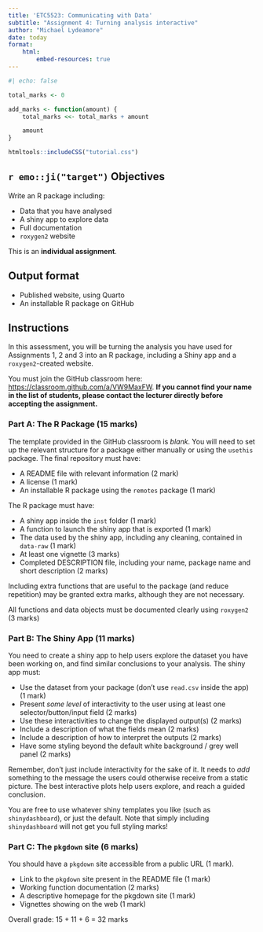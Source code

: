 ```yaml
---
title: 'ETC5523: Communicating with Data'
subtitle: "Assignment 4: Turning analysis interactive"
author: "Michael Lydeamore"
date: today
format:
    html:
        embed-resources: true
---
```


```r
#| echo: false

total_marks <- 0

add_marks <- function(amount) {
    total_marks <<- total_marks + amount

    amount
}

```

```r
htmltools::includeCSS("tutorial.css")
```

## `r emo::ji("target")` Objectives

Write an R package including:

- Data that you have analysed
- A shiny app to explore data
- Full documentation
- `roxygen2` website

::: callout-important
This is an **individual assignment**.
:::

## Output format

- Published website, using Quarto
- An installable R package on GitHub

## Instructions

In this assessment, you will be turning the analysis you have used for Assignments 1, 2 and 3 into an R package, including a Shiny app and a `roxygen2`-created website.

::: {.callout-important}

You must join the GitHub classroom here: [https://classroom.github.com/a/VW9MaxFW](https://classroom.github.com/a/VW9MaxFW). **If you cannot find your name in the list of students, please contact the lecturer directly before accepting the assignment.**

:::

### Part A: The R Package (15 marks)

The template provided in the GitHub classroom is _blank_. You will need to set up the relevant structure for a package either manually or using the `usethis` package. The final repository must have:

* A README file with relevant information (2 mark)
* A license (1 mark)
* An installable R package using the `remotes` package (1 mark)

The R package must have:

* A shiny app inside the `inst` folder (1 mark)
* A function to launch the shiny app that is exported (1 mark)
* The data used by the shiny app, including any cleaning, contained in `data-raw` (1 mark)
* At least one vignette (3 marks)
* Completed DESCRIPTION file, including your name, package name and short description (2 marks)

Including extra functions that are useful to the package (and reduce repetition) may be granted extra marks, although they are not necessary.

All functions and data objects must be documented clearly using `roxygen2` (3 marks)


### Part B: The Shiny App (11 marks)

You need to create a shiny app to help users explore the dataset you have been working on, and find similar conclusions to your analysis. The shiny app must:

* Use the dataset from your package (don't use `read.csv` inside the app) (1 mark)
* Present _some level_ of interactivity to the user using at least one selector/button/input field (2 marks)
* Use these interactivities to change the displayed output(s) (2 marks)
* Include a description of what the fields mean (2 marks)
* Include a description of how to interpret the outputs (2 marks)
* Have some styling beyond the default white background / grey well panel (2 marks)

Remember, don't just include interactivity for the sake of it. It needs to _add_ something to the message the users could otherwise receive from a static picture. The best interactive plots help users explore, and reach a guided conclusion.

::: {.callout-tip}
You are free to use whatever shiny templates you like (such as `shinydashboard`), or just the default. Note that simply including `shinydashboard` will not get you full styling marks!
:::


### Part C: The `pkgdown` site (6 marks)

You should have a `pkgdown` site accessible from a public URL (1 mark).

* Link to the `pkgdown` site present in the README file (1 mark)
* Working function documentation (2 marks)
* A descriptive homepage for the pkgdown site (1 mark)
* Vignettes showing on the web (1 mark)

Overall grade: 15 + 11 + 6 = 32 marks